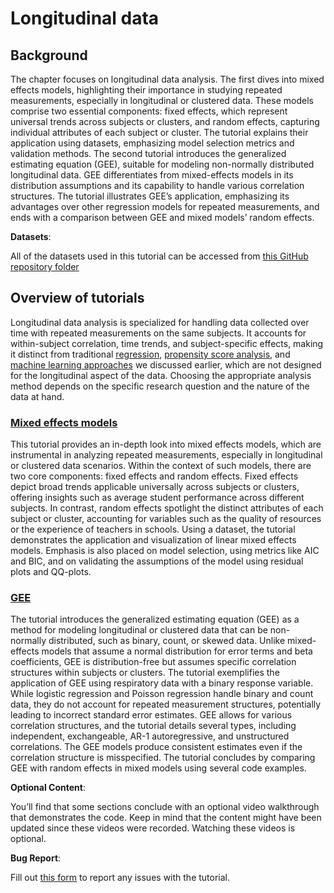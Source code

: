 # Longitudinal data {#longitudinal00}

## Background

The chapter focuses on longitudinal data analysis. The first dives into mixed effects models, highlighting their importance in studying repeated measurements, especially in longitudinal or clustered data. These models comprise two essential components: fixed effects, which represent universal trends across subjects or clusters, and random effects, capturing individual attributes of each subject or cluster. The tutorial explains their application using datasets, emphasizing model selection metrics and validation methods. The second tutorial introduces the generalized estimating equation (GEE), suitable for modeling non-normally distributed longitudinal data. GEE differentiates from mixed-effects models in its distribution assumptions and its capability to handle various correlation structures. The tutorial illustrates GEE's application, emphasizing its advantages over other regression models for repeated measurements, and ends with a comparison between GEE and mixed models' random effects.

::: callout-important
**Datasets**:

All of the datasets used in this tutorial can be accessed from [this GitHub repository folder](https://github.com/ehsanx/EpiMethods/tree/main/Data/longitudinal)
:::

## Overview of tutorials

::: column-margin
Longitudinal data analysis is specialized for handling data collected over time with repeated measurements on the same subjects. It accounts for within-subject correlation, time trends, and subject-specific effects, making it distinct from traditional [regression](predictivefactors3.html), [propensity score analysis](propensityscore.html), and [machine learning approaches](machinelearning.html) we discussed earlier, which are not designed for the longitudinal aspect of the data. Choosing the appropriate analysis method depends on the specific research question and the nature of the data at hand.
:::

### [Mixed effects models](longitudinal1.html)

This tutorial provides an in-depth look into mixed effects models, which are instrumental in analyzing repeated measurements, especially in longitudinal or clustered data scenarios. Within the context of such models, there are two core components: fixed effects and random effects. Fixed effects depict broad trends applicable universally across subjects or clusters, offering insights such as average student performance across different subjects. In contrast, random effects spotlight the distinct attributes of each subject or cluster, accounting for variables such as the quality of resources or the experience of teachers in schools. Using a dataset, the tutorial demonstrates the application and visualization of linear mixed effects models. Emphasis is also placed on model selection, using metrics like AIC and BIC, and on validating the assumptions of the model using residual plots and QQ-plots.

### [GEE](longitudinal2.html)

The tutorial introduces the generalized estimating equation (GEE) as a method for modeling longitudinal or clustered data that can be non-normally distributed, such as binary, count, or skewed data. Unlike mixed-effects models that assume a normal distribution for error terms and beta coefficients, GEE is distribution-free but assumes specific correlation structures within subjects or clusters. The tutorial exemplifies the application of GEE using respiratory data with a binary response variable. While logistic regression and Poisson regression handle binary and count data, they do not account for repeated measurement structures, potentially leading to incorrect standard error estimates. GEE allows for various correlation structures, and the tutorial details several types, including independent, exchangeable, AR-1 autoregressive, and unstructured correlations. The GEE models produce consistent estimates even if the correlation structure is misspecified. The tutorial concludes by comparing GEE with random effects in mixed models using several code examples.

::: callout-tip
**Optional Content**:

You'll find that some sections conclude with an optional video walkthrough that demonstrates the code. Keep in mind that the content might have been updated since these videos were recorded. Watching these videos is optional.
:::

::: callout-warning
**Bug Report**:

Fill out [this form](https://forms.gle/YSwuiebtb1E9wjHu9) to report any issues with the tutorial.
:::
